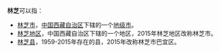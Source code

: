 '''林芝'''可以指：
* [[林芝市|林芝市]]，[[中国|中国]][[西藏自治区|西藏自治区]]下辖的一个[[地级市|地级市]]。
* [[林芝地区|林芝地区]]，中国西藏自治区下辖的一个地区，2015年林芝地区改称林芝市。
* [[林芝县|林芝县]]，1959-2015年存在的县，2015年改称林芝市巴宜区。
{{disambig|Cat=二字中國地名消歧義}}